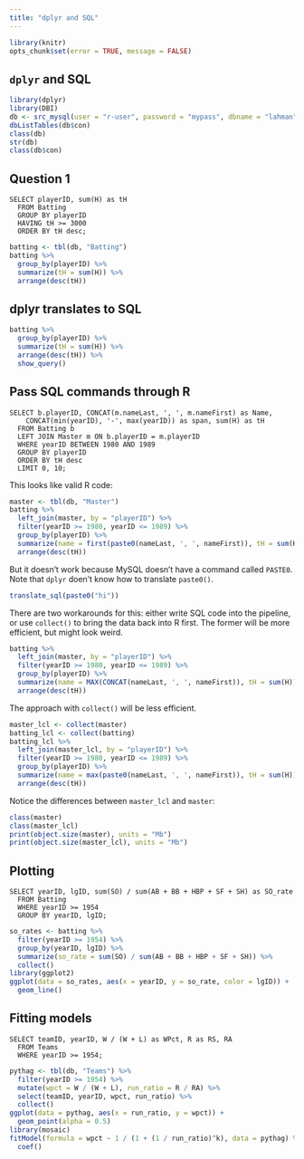 ```yaml
---
title: "dplyr and SQL"
---
```


```r
library(knitr)
opts_chunk$set(error = TRUE, message = FALSE)
```


## `dplyr` and SQL

```r
library(dplyr)
library(DBI)
db <- src_mysql(user = "r-user", password = "mypass", dbname = "lahman")
dbListTables(db$con)
class(db)
str(db)
class(db$con)
```

## Question 1

```
SELECT playerID, sum(H) as tH 
  FROM Batting
  GROUP BY playerID
  HAVING tH >= 3000
  ORDER BY tH desc;
```

```r
batting <- tbl(db, "Batting")
batting %>%
  group_by(playerID) %>%
  summarize(tH = sum(H)) %>%
  arrange(desc(tH))
```

## dplyr translates to SQL

```r
batting %>%
  group_by(playerID) %>%
  summarize(tH = sum(H)) %>%
  arrange(desc(tH)) %>%
  show_query()
```

## Pass SQL commands through R

```
SELECT b.playerID, CONCAT(m.nameLast, ', ', m.nameFirst) as Name, 
    CONCAT(min(yearID), '-', max(yearID)) as span, sum(H) as tH
  FROM Batting b
  LEFT JOIN Master m ON b.playerID = m.playerID 
  WHERE yearID BETWEEN 1980 AND 1989
  GROUP BY playerID
  ORDER BY tH desc
  LIMIT 0, 10;
```

This looks like valid R code:

```r
master <- tbl(db, "Master")
batting %>%
  left_join(master, by = "playerID") %>%
  filter(yearID >= 1980, yearID <= 1989) %>%
  group_by(playerID) %>%
  summarize(name = first(paste0(nameLast, ', ', nameFirst)), tH = sum(H)) %>%
  arrange(desc(tH))
```

But it doesn't work because MySQL doesn't have a command called `PASTE0`. Note that `dplyr` doen't know how to translate `paste0()`.

```r
translate_sql(paste0("hi"))
```

There are two workarounds for this: either write SQL code into the pipeline, or use `collect()` to bring the data back into R first. The former will be more efficient, but might look weird. 

```r
batting %>%
  left_join(master, by = "playerID") %>%
  filter(yearID >= 1980, yearID <= 1989) %>%
  group_by(playerID) %>%
  summarize(name = MAX(CONCAT(nameLast, ', ', nameFirst)), tH = sum(H)) %>%
  arrange(desc(tH))
```

The approach with `collect()` will be less efficient.

```r
master_lcl <- collect(master)
batting_lcl <- collect(batting)
batting_lcl %>%
  left_join(master_lcl, by = "playerID") %>%
  filter(yearID >= 1980, yearID <= 1989) %>%
  group_by(playerID) %>%
  summarize(name = max(paste0(nameLast, ', ', nameFirst)), tH = sum(H)) %>%
  arrange(desc(tH))
```

Notice the differences between `master_lcl` and `master`:

```r
class(master)
class(master_lcl)
print(object.size(master), units = "Mb")
print(object.size(master_lcl), units = "Mb")
```

## Plotting

```
SELECT yearID, lgID, sum(SO) / sum(AB + BB + HBP + SF + SH) as SO_rate
  FROM Batting 
  WHERE yearID >= 1954
  GROUP BY yearID, lgID;
```


```r
so_rates <- batting %>%
  filter(yearID >= 1954) %>%
  group_by(yearID, lgID) %>%
  summarize(so_rate = sum(SO) / sum(AB + BB + HBP + SF + SH)) %>%
  collect()
library(ggplot2)
ggplot(data = so_rates, aes(x = yearID, y = so_rate, color = lgID)) + 
  geom_line()
```

## Fitting models

```
SELECT teamID, yearID, W / (W + L) as WPct, R as RS, RA
  FROM Teams
  WHERE yearID >= 1954;
```

```r
pythag <- tbl(db, "Teams") %>%
  filter(yearID >= 1954) %>%
  mutate(wpct = W / (W + L), run_ratio = R / RA) %>%
  select(teamID, yearID, wpct, run_ratio) %>%
  collect()
ggplot(data = pythag, aes(x = run_ratio, y = wpct)) + 
  geom_point(alpha = 0.5)
library(mosaic)
fitModel(formula = wpct ~ 1 / (1 + (1 / run_ratio)^k), data = pythag) %>%
  coef()
```




